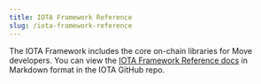 ```yaml
---
title: IOTA Framework Reference
slug: /iota-framework-reference
---
```


The IOTA Framework includes the core on-chain libraries for Move developers. You can view the [IOTA Framework Reference docs](https://github.com/iotaledger/iota/tree/develop/crates/iota-framework/docs) in Markdown format in the IOTA GitHub repo.
